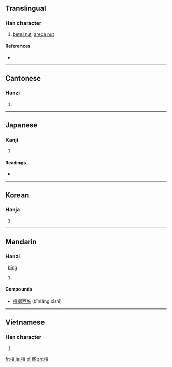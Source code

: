 {{also|梹|槟}}
==Translingual==

===Han character===
{{Han char|rn=75|rad=木|as=14|sn=18|four=4398<sub>6</sub>|canj=木十一金 (DJMC)}}

# [[betel nut]], [[areca nut]]

====References====
* {{Han ref|kx=0558.360|dkj=15734|dj=0948.080|hdz=21310.090|uh=6AB3|ud=27315|bh=C262|bd=49762}}

----

==Cantonese==

===Hanzi===
{{yue-hanzi|jyut=|y=ban1|sim=槟}}

# {{defn|lang=yue|sort=木14}}

----

==Japanese==

===Kanji===
{{ja-kanji|grade=|rs=木14}}

# {{defn|lang=ja|sort=木14}}

====Readings====
* {{ja-readings|on=[[びん]] (bin), [[ひん]] (hin)|kun=[[びんろうし]] (binroushi)}}

----

==Korean==

===Hanja===
{{ko-hanja|hangeul=빈|eumhun=|rv=bin|mr=pin|y=pin}}

# {{defn|lang=ko|sort=木14}}

----

==Mandarin==

===Hanzi===
{{cmn-hanzi|sim=槟|pin=[[bīn]] ([[bin1]])|wg=pin<sup>1</sup>}}, [[bīng]]

# {{defn|lang=cmn|sort=木14}}

====Compounds====
* [[檳榔西施]] (bīnláng xīshī)

----

==Vietnamese==

===Han character===
{{vi-hantu|[[tân]]|rs=木14}}

# {{defn|lang=vi|sort=木14}}

[[fr:檳]]
[[ja:檳]]
[[pl:檳]]
[[zh:檳]]